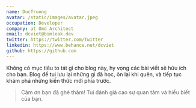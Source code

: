 ```yaml
---
name: DucTruong
avatar: /static/images/avatar.jpeg
occupation: Developer
company: at Omd Architect
email: dcviet@bimleak.dev
twitter: https://twitter.com/Twitter
linkedin: https://www.behance.net/dcviet
github: https://github.com
---
```


Không có mục tiêu to tát gì cho blog này, hy vọng các bài viết sẽ hữu ích cho bạn. Blog để tui lưu lại những gì đã học, ôn lại khi quên, và tiếp tục khám phá những kiến thức mới phía trước.

> Cảm ơn bạn đã ghé thăm! Tui đánh giá cao sự quan tâm và hiểu biết của bạn.
